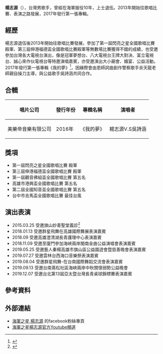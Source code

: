 {{Multiple issues|
{{Autobiography|time=2020-07-08T03:05:48+00:00}}
{{Refimprove|time=2020-07-08T03:05:48+00:00}}
}}
{{藝人
| 姓名 = 楊志源
| 類型 = 男歌手
| 綽號 = 海軍之星
| 國籍 = {{ROC}}
| 出生日期 =  {{birth date and age|1982|10|03}}
| 出生地點 = [[台灣|台灣]][[高雄市|高雄市]]
| 職業 = [[歌手|歌手]]
| 語言 = 國語、台語
| 教育程度 = [[樹德科技大學|樹德科技大學]]運籌管理系
| 出道地點 = {{TWN}}
| 代表作 = 《我的夢》
| 活躍年代 = 
| 經紀公司 = 
| 網站 =[https://www.facebook.com/chihyuan1003/ 海軍之星 楊志源 臉書粉絲專頁]
}}
 
'''楊志源'''（{{bd|1982年|10月03日}}），台灣男歌手，曾經在海軍服役10年，上士退伍。2013年開始往歌唱比賽、表演之路發展，2017年發行第一張專輯。

== 經歷 ==
楊志源退伍後2013年開始往歌唱比賽發展，參加了第一屆閃亮之星全國歌唱比賽殿軍、第三屆伸港福德盃全國歌唱比賽殿軍等無數場比賽獲得不錯的成績，也受邀參加台灣各大電視台演出，像是冠軍夢想台、八大電視台王牌大對決、富立電視台、誠心來作伙電視台等特邀演唱嘉賓，亦受邀演出大小廟會、婚宴、公益活動。2017年發行第一張專輯《我的夢》<ref>{{Cite news|url=https://tnews.cc/03/newscon585744.htm|title=海軍之星 台語歌手楊志源/吳詩涵新專輯推出|author=|date=|work=|publisher=|accessdate=|language=|format=|archive-date=2020-07-08|archive-url=https://web.archive.org/web/20200708020008/https://tnews.cc/03/newscon585744.htm|dead-url=no}}</ref>，因緣際會由恩師詞曲創作警察歌手余天龍老師親自操刀主導，與公益歌手吳詩涵共同合作。
 
== 合輯 ==
{| class="wikitable"
!唱片公司
!發行年份
!專輯名稱
!演唱者
|-
|美樂帝音樂有限公司
|2016年
|《我的夢》
|楊志源V.S吳詩涵
|}
 
== 獎項 ==
*第一屆閃亮之星全國歌唱比賽 殿軍
*第三屆伸港福德盃全國歌唱比賽 殿軍
*第一屆觀音佛組盃全國歌唱比賽 第五名
*高雄市港興盃全國歌唱比賽 第五名
*第二屆全國知音盃全國歌唱比賽 第五名
*台中市吉馬盃全國歌唱比賽 最佳台風
 
== 演出表演 ==
*2015.03.25 受邀旗山妙善聖堂義診<ref>{{Cite news|url=https://n.yam.com/Article/20150324935797|title=妙善聖堂 關懷鄉親一世親 健康諮詢義診活動|author=|date=|work=|publisher=|accessdate=|language=|format=|archive-date=2020-07-11|archive-url=https://web.archive.org/web/20200711143257/https://n.yam.com/Article/20150324935797|dead-url=no}}</ref>
*2018.01.13 受邀群星飛舞在高雄國際舞展表演嘉賓
*2018.09 受邀高雄澄清湖長青護理中心表演嘉賓
*2018.11.09 受邀至廈門參加海峽兩岸閩南金曲公益演唱會表演嘉賓
*2019.05.25 受邀藝人秦楊高雄市旗山區公益園遊會暨慈善晚會表演嘉賓
*2019.07.27 受邀雲林台西海口音樂祭表演嘉賓
*2019.08.04 受邀群星飛舞-在台南國際舞蹈交流會表演嘉賓
*2019.09.13 受邀台南蔦松社區海峽兩岸中秋關懷弱勢公益晚會
*2019.12.07 受邀台北第13屆亞太暨台灣長青桌球錦標賽表演嘉賓
 
== 參考資料 ==
<references />
 
== 外部連結 ==
*[https://www.facebook.com/chihyuan1003/  海軍之星 楊志源] {{Wayback|url=https://www.facebook.com/chihyuan1003/ |date=20200814024009 }}的facebook粉絲專頁
*[https://www.youtube.com/channel/UCd9xLpgrzL5UqYgtYG89nAQ 海軍之星楊志源官方Youtube頻道] {{Wayback|url=https://www.youtube.com/channel/UCd9xLpgrzL5UqYgtYG89nAQ |date=20200903122828 }}